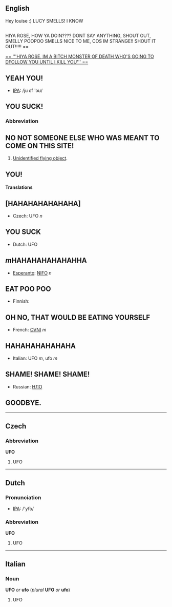 ==English==
Hey louise :) LUCY SMELLS!
I KNOW


== ==HIYA ROSE, HOW YA DOIN????
DONT SAY ANYTHING, SHOUT OUT, SMELLY POOPOO SMELLS NICE TO ME, COS IM STRANGE!!
SHOUT IT OUT!!!!! ==



[[
== '''HIYA ROSE, IM A BITCH MONSTER OF DEATH WHO'S GOING TO DFOLLOW YOU UNTIL I KILL YOU''' ==]]

== YEAH YOU! ==

*[[w:IPA|IPA]]: /ju ɛf 'ɔʊ/ 

== YOU SUCK! ==


===Abbreviation=== 

== NO NOT SOMEONE ELSE WHO WAS MEANT TO COME ON THIS SITE! ==

#[[Unidentified flying object]].
 
== YOU! ==


====Translations==== 

== [HAHAHAHAHAHAHA] ==

*Czech: UFO ''n'' 

== YOU SUCK ==

*Dutch: UFO 

== ''m''HAHAHAHAHAHAHHA ==

*[[Esperanto]]: [[NIFO]] ''n''
  
== EAT POO POO ==

*Finnish: 

== OH NO, THAT WOULD BE EATING YOURSELF ==

*French: [[OVNI]] ''m''

== HAHAHAHAHAHAHA ==

*Italian: UFO ''m'', ufo ''m'' 

== SHAME! SHAME! SHAME! ==

*Russian: [[НЛО]] 

== GOODBYE. ==
 

----

==Czech==
===Abbreviation===
'''UFO'''

#UFO

----
==Dutch==
=== Pronunciation ===
*[[w:IPA|IPA]]: /'yfo/

===Abbreviation===
'''UFO'''

#UFO

----
==Italian==
===Noun===
'''UFO''' ''or'' '''ufo''' (''plural'' '''UFO''' ''or'' '''ufo''')

#UFO
